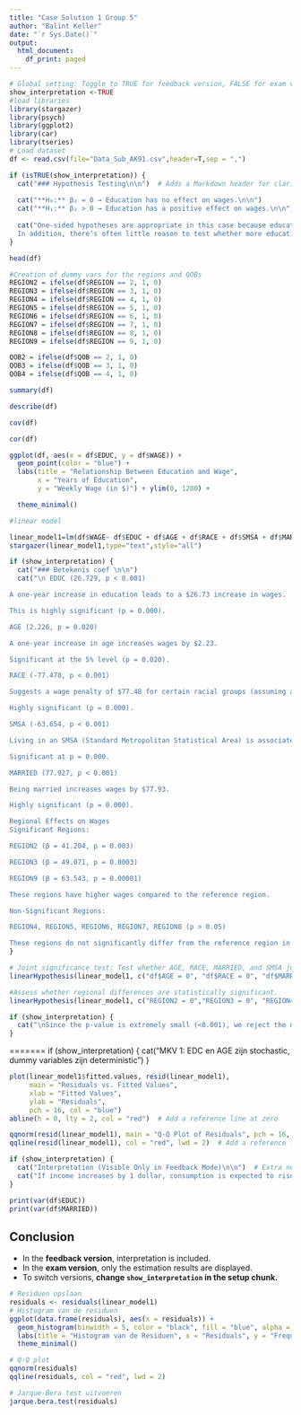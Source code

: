 ---
title: "Case Solution 1 Group 5"
author: "Balint Keller"
date: "`r Sys.Date()`"
output:
  html_document:
    df_print: paged
---

```{r setup, include=FALSE}
# Global setting: Toggle to TRUE for feedback version, FALSE for exam version
show_interpretation <-TRUE
#load libraries
library(stargazer)
library(psych)
library(ggplot2)
library(car)
library(tseries)
# Load dataset
df <- read.csv(file="Data_Sub_AK91.csv",header=T,sep = ",")
```

```{r hypothesis_test, echo=FALSE, results="asis"}
if (isTRUE(show_interpretation)) {
  cat("### Hypothesis Testing\n\n")  # Adds a Markdown header for clarity
  
  cat("**H₀:** β₂ = 0 → Education has no effect on wages.\n\n")
  cat("**H₁:** β₂ > 0 → Education has a positive effect on wages.\n\n")
  
  cat("One-sided hypotheses are appropriate in this case because education is expected to increase earnings (according to economic theories).  
  In addition, there’s often little reason to test whether more education reduces wages because that result is counterintuitive.")
}
```

```{r head, echo=TRUE}


head(df)
```
```{r dummies, echo=TRUE}
#Creation of dummy vars for the regions and QOBs
REGION2 = ifelse(df$REGION == 2, 1, 0)
REGION3 = ifelse(df$REGION == 3, 1, 0)
REGION4 = ifelse(df$REGION == 4, 1, 0)
REGION5 = ifelse(df$REGION == 5, 1, 0)
REGION6 = ifelse(df$REGION == 6, 1, 0)
REGION7 = ifelse(df$REGION == 7, 1, 0)
REGION8 = ifelse(df$REGION == 8, 1, 0)
REGION9 = ifelse(df$REGION == 9, 1, 0)

QOB2 = ifelse(df$QOB == 2, 1, 0)
QOB3 = ifelse(df$QOB == 3, 1, 0)
QOB4 = ifelse(df$QOB == 4, 1, 0)
```








```{r summary, echo=TRUE}
summary(df)
```


```{r describe, echo=TRUE}
describe(df)
```

```{r cov, echo=TRUE}
cov(df)
```
```{r cor, echo=TRUE}
cor(df)
```
```{r plot, echo=TRUE}
ggplot(df, aes(x = df$EDUC, y = df$WAGE)) +
  geom_point(color = "blue") +
  labs(title = "Relationship Between Education and Wage",
       x = "Years of Education",
       y = "Weekly Wage (in $)") + ylim(0, 1200) +

  theme_minimal()

```
```{r, echo=TRUE}
#linear model

linear_model1=lm(df$WAGE~ df$EDUC + df$AGE + df$RACE + df$SMSA + df$MARRIED + REGION2 + REGION3 + REGION4 + REGION5 + REGION6 + REGION7 + REGION8 + REGION9 + QOB2 + QOB3 + QOB4)
stargazer(linear_model1,type="text",style="all")
```

```{r betekenins coef, echo=FALSE, results="asis"}
if (show_interpretation) {
  cat("### Betekenis coef \n\n")
  cat("\n EDUC (26.729, p < 0.001)

A one-year increase in education leads to a $26.73 increase in wages.

This is highly significant (p = 0.000).

AGE (2.226, p = 0.020)

A one-year increase in age increases wages by $2.23.

Significant at the 5% level (p = 0.020).

RACE (-77.478, p < 0.001)

Suggests a wage penalty of $77.48 for certain racial groups (assuming a binary variable where non-white = 1).

Highly significant (p = 0.000).

SMSA (-63.654, p < 0.001)

Living in an SMSA (Standard Metropolitan Statistical Area) is associated with a $63.65 lower wage.

Significant at p = 0.000.

MARRIED (77.927, p < 0.001)

Being married increases wages by $77.93.

Highly significant (p = 0.000).

Regional Effects on Wages
Significant Regions:

REGION2 (β = 41.204, p = 0.003)

REGION3 (β = 49.071, p = 0.0003)

REGION9 (β = 63.543, p = 0.00001)

These regions have higher wages compared to the reference region.

Non-Significant Regions:

REGION4, REGION5, REGION6, REGION7, REGION8 (p > 0.05)

These regions do not significantly differ from the reference region in terms of wages.")
}

```

```{r Joint significance tests}
# Joint significance test: Test whether AGE, RACE, MARRIED, and SMSA jointly contribute to explaining WAGE.
linearHypothesis(linear_model1, c("df$AGE = 0", "df$RACE = 0", "df$MARRIED = 0", "df$SMSA = 0"))

```
```{r Regional differences}
#Assess whether regional differences are statistically significant.
linearHypothesis(linear_model1, c("REGION2 = 0","REGION3 = 0", "REGION4 = 0", "REGION5 = 0", "REGION6 = 0", "REGION7 = 0", "REGION8 = 0", "REGION9 = 0" ))
```

```{r interpretatie van joint significance, echo=FALSE, results="asis"}
if (show_interpretation) {
  cat("\nSince the p-value is extremely small (<0.001), we reject the null hypothesis. This means that at least one of the region coefficients is significantly different from zero, implying that region does have a statistically significant effect on wages.")
}
```
=======
if (show_interpretation) {
  cat("MKV 1: EDC en AGE zijn stochastic, dummy variables zijn deterministic\n")
}

```{r}
plot(linear_model1$fitted.values, resid(linear_model1),
     main = "Residuals vs. Fitted Values",
     xlab = "Fitted Values",
     ylab = "Residuals",
     pch = 16, col = "blue")
abline(h = 0, lty = 2, col = "red")  # Add a reference line at zero
```


```{r}

qqnorm(resid(linear_model1), main = "Q-Q Plot of Residuals", pch = 16, col = "blue")
qqline(resid(linear_model1), col = "red", lwd = 2)  # Add a reference line

```


```{r, echo=FALSE, results="asis"}

if (show_interpretation) {
  cat("Interpretation (Visible Only in Feedback Mode)\n\n")  # Extra newline for spacing
  cat("If income increases by 1 dollar, consumption is expected to rise by 0.51 dollars.\n")
}
```
```{r}
print(var(df$EDUC))
print(var(df$MARRIED))

```

## Conclusion
- In the **feedback version**, interpretation is included.
- In the **exam version**, only the estimation results are displayed.
- To switch versions, **change `show_interpretation` in the setup chunk.**

```{r}
# Residuen opslaan
residuals <- residuals(linear_model1) 
# Histogram van de residuen
ggplot(data.frame(residuals), aes(x = residuals)) +
  geom_histogram(binwidth = 5, color = "black", fill = "blue", alpha = 0.7) +
  labs(title = "Histogram van de Residuen", x = "Residuals", y = "Frequentie") +
  theme_minimal()
```
```{r}
# Q-Q plot
qqnorm(residuals)
qqline(residuals, col = "red", lwd = 2)

```

```{r}
# Jarque-Bera test uitvoeren
jarque.bera.test(residuals)
```